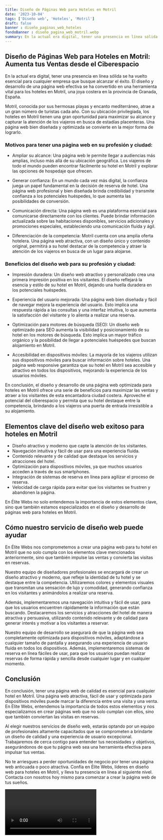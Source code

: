 ```yaml
---
title: Diseño de Páginas Web para Hoteles en Motril
date: '2023-10-04'
tags: ['Diseño web', 'Hoteles', 'Motril']
draft: false
banner : diseño_paginas_web_hoteles
fondoBanner : diseño_pagina_web_motril.webp
summary: En la actual era digital, tener una presencia en línea sólida se ha vuelto esencial para cualquier empresa que busque alcanzar el éxito. El diseño y desarrollo de una página web efectiva se ha convertido en una herramienta vital para los hoteles en Motril, una joya costera en la provincia de Granada, España.
---
```


## Diseño de Páginas Web para Hoteles en Motril: Aumenta tus Ventas desde el Ciberespacio

En la actual era digital, tener una presencia en línea sólida se ha vuelto esencial para cualquier empresa que busque alcanzar el éxito. El diseño y desarrollo de una página web efectiva se ha convertido en una herramienta vital para los hoteles en Motril, una joya costera en la provincia de Granada, España.

Motril, conocida por sus hermosas playas y encanto mediterráneo, atrae a un gran número de turistas cada año. Con su ubicación privilegiada, los hoteles en Motril tienen una gran oportunidad para maximizar su alcance y capturar la atención de los viajeros en busca de estadías placenteras. Una página web bien diseñada y optimizada se convierte en la mejor forma de lograrlo.

### Motivos para tener una página web en su profesión y ciudad:

- Ampliar su alcance: Una página web le permite llegar a audiencias más amplias, incluso más allá de su ubicación geográfica. Los viajeros de todo el mundo pueden encontrar fácilmente su hotel en Motril y explorar las opciones de hospedaje que ofrecen.

- Generar confianza: En un mundo cada vez más digital, la confianza juega un papel fundamental en la decisión de reserva de hotel. Una página web profesional y bien diseñada brinda credibilidad y transmite confianza a los potenciales huéspedes, lo que aumenta las posibilidades de conversión.

- Comunicación directa: Una página web es una plataforma esencial para comunicarse directamente con los clientes. Puede brindar información actualizada sobre las habitaciones disponibles, servicios adicionales y promociones especiales, estableciendo una comunicación fluida y ágil.

- Diferenciación de la competencia: Motril cuenta con una amplia oferta hotelera. Una página web atractiva, con un diseño único y contenido original, permitirá a su hotel destacar de la competencia y atraer la atención de los viajeros en busca de un lugar para alojarse.

### Beneficios del diseño web para su profesión y ciudad:

- Impresión duradera: Un diseño web atractivo y personalizado crea una primera impresión positiva en los visitantes. El diseño reflejará la esencia y estilo de su hotel en Motril, dejando una huella duradera en los potenciales huéspedes.

- Experiencia del usuario mejorada: Una página web bien diseñada y fácil de navegar mejora la experiencia del usuario. Esto implica una respuesta rápida a las consultas y una interfaz intuitiva, lo que aumenta la satisfacción del visitante y lo alienta a realizar una reserva.

- Optimización para motores de búsqueda (SEO): Un diseño web optimizado para SEO aumenta la visibilidad y posicionamiento de su hotel en los motores de búsqueda. Esto implica un mayor tráfico orgánico y la posibilidad de llegar a potenciales huéspedes que buscan alojamiento en Motril.

- Accesibilidad en dispositivos móviles: La mayoría de los viajeros utilizan sus dispositivos móviles para buscar información sobre hoteles. Una página web responsive garantiza que su hotel en Motril sea accesible y atractivo en todos los dispositivos, mejorando la experiencia de los usuarios móviles.

En conclusión, el diseño y desarrollo de una página web optimizada para hoteles en Motril ofrece una serie de beneficios para maximizar las ventas y atraer a los visitantes de esta encantadora ciudad costera. Aproveche el potencial del ciberespacio y permita que su hotel destaque entre la competencia, brindando a los viajeros una puerta de entrada irresistible a su alojamiento.

<GifSeo />

<Cta />

## Elementos clave del diseño web exitoso para hoteles en Motril

- Diseño atractivo y moderno que capte la atención de los visitantes.
- Navegación intuitiva y fácil de usar para una experiencia fluida.
- Contenido relevante y de calidad que destaque los servicios y atracciones del hotel.
- Optimización para dispositivos móviles, ya que muchos usuarios acceden a través de sus smartphones.
- Integración de sistemas de reserva en línea para agilizar el proceso de reserva.
- Velocidad de carga rápida para evitar que los visitantes se frustren y abandonen la página.

En Élite Webs no solo entendemos la importancia de estos elementos clave, sino que también estamos especializados en el diseño y desarrollo de páginas web para hoteles en Motril.

## Cómo nuestro servicio de diseño web puede ayudar

En Élite Webs nos comprometemos a crear una página web para tu hotel en Motril que no solo cumpla con los elementos clave mencionados anteriormente, sino que también impulse las ventas y convierta las visitas en reservas. 

Nuestro equipo de diseñadores profesionales se encargará de crear un diseño atractivo y moderno, que refleje la identidad de tu hotel y se destaque entre la competencia. Utilizaremos colores y elementos visuales que transmitan una sensación de lujo y comodidad, generando confianza en los visitantes y animándolos a realizar una reserva.

Además, implementaremos una navegación intuitiva y fácil de usar, para que los usuarios encuentren rápidamente la información que están buscando. Destacaremos los servicios y atracciones del hotel de manera atractiva y persuasiva, utilizando contenido relevante y de calidad para generar interés y motivar a los visitantes a reservar.

Nuestro equipo de desarrollo se asegurará de que la página web sea completamente optimizada para dispositivos móviles, adaptándose a cualquier tamaño de pantalla y asegurando una experiencia de usuario fluida en todos los dispositivos. Además, implementaremos sistemas de reserva en línea fáciles de usar, para que los usuarios puedan realizar reservas de forma rápida y sencilla desde cualquier lugar y en cualquier momento.

## Conclusión

En conclusión, tener una página web de calidad es esencial para cualquier hotel en Motril. Una página web atractiva, fácil de usar y optimizada para dispositivos móviles puede marcar la diferencia entre una visita y una venta. En Élite Webs, entendemos la importancia de todos estos elementos y nos especializamos en crear páginas web que no solo cumplan con ellos, sino que también conviertan las visitas en reservas.

Al elegir nuestros servicios de diseño web, estarás optando por un equipo de profesionales altamente capacitados que se comprometen a brindarte un diseño de calidad y una experiencia de usuario excepcional. Trabajaremos de cerca contigo para entender tus necesidades y objetivos, asegurándonos de que tu página web sea una herramienta efectiva para impulsar tus ventas.

No te arriesgues a perder oportunidades de negocio por tener una página web anticuada o poco atractiva. Confía en Élite Webs, líderes en diseño web para hoteles en Motril, y lleva tu presencia en línea al siguiente nivel. Contacta con nosotros hoy mismo para comenzar a crear la página web de tus sueños.

<Video />

<CtaBot job='Hoteles' city='Motril'/>

<Gmaps query='Motril+españa+maps' />